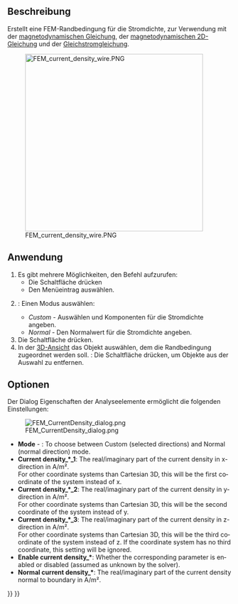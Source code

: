 <languages/>

{{Docnav/de
|[[FEM_ConstraintElectrostaticPotential/de|RandbedingungElectrostatischesPotential]]
|[[FEM_ConstraintMagnetization/de|RandbedingungMagnetisierung]]
|[[FEM_Workbench/de|FEM]]
|IconL=FEM_ConstraintElectrostaticPotential.svg
|IconR=FEM_ConstraintMagnetization.svg
|IconC=Workbench_FEM.svg
}}

{{GuiCommandContainer|
{{GuiCommand/de
|Name=FEM ConstraintCurrentDensity
|Name/de=FEM RandbedingungStromdichte
|MenuLocation= Modell → Elektromagnetische Randbedingungen → RandbedingungStromdichte
|Workbenches=[[FEM_Workbench/de|FEM]]
|Version=0.21
|SeeAlso=[[FEM_EquationMagnetodynamic/de|GleichungElektrodynamik]], [[FEM_EquationMagnetodynamic2D/de|GleichungElektrodynamik2D]]
}}
{{GuiCommandFemInfo/de
|Solvers=Elmer
}}
}}

<span id="Description"></span>
==Beschreibung==

Erstellt eine FEM-Randbedingung für die Stromdichte, zur Verwendung mit der [[FEM_EquationMagnetodynamic/de|magnetodynamischen Gleichung]], der [[FEM_EquationMagnetodynamic2D/de|magnetodynamischen 2D-Gleichung]] und der [[FEM_EquationStaticCurrent/de|Gleichstromgleichung]].

[[Image:FEM_current_density_wire.PNG|400px]]
<div lang="en" dir="ltr" class="mw-content-ltr">
{{Caption|Current density boundary condition in the Joule heating of a wire [[FEM_Examples|FEM Example]]}}
</div>

<span id="Usage"></span>
==Anwendung==

# Es gibt mehrere Möglichkeiten, den Befehl aufzurufen:
#* Die Schaltfläche {{Button|[[Image:FEM_ConstraintCurrentDensity.svg|16px]] [[FEM_ConstraintCurrentDensity/de|Randbedingung Stromdichte]]}} drücken
#* Den Menüeintrag {{MenuCommand|Modell → Elektromagnetische Randbedingungen → [[Image:FEM_ConstraintCurrentDensity.svg|16px]] Randbedingung Stromdichte}} auswählen.
# {{VersionPlus/de|1.1}}: Einen Modus auswählen:
#* ''Custom'' - Auswählen und Komponenten für die Stromdichte angeben.
#* ''Normal'' - Den Normalwert für die Stromdichte angeben.
# Die Schaltfläche {{Button|Hinzufügen}} drücken.
# In der [[3D_view/de|3D-Ansicht]] das Objekt auswählen, dem die Randbedingung zugeordnet werden soll. {{Version/de|1.1}}: Die Schaltfläche {{Button|Entfernen}} drücken, um Objekte aus der Auswahl zu entfernen.

<span id="Options"></span>
==Optionen==

Der Dialog Eigenschaften der Analyseelemente ermöglicht die folgenden Einstellungen:

[[Image:FEM_CurrentDensity_dialog.png]]

<div lang="en" dir="ltr" class="mw-content-ltr">
* '''Mode''' - {{Version|1.1}}: To choose between Custom (selected directions) and Normal (normal direction) mode.
* '''Current density_*_1''': The real/imaginary part of the current density in x-direction in A/m².</br> For other coordinate systems than Cartesian 3D, this will be the first coordinate of the system instead of x.
* '''Current density_*_2''': The real/imaginary part of the current density in y-direction in A/m².</br> For other coordinate systems than Cartesian 3D, this will be the second coordinate of the system instead of y.
* '''Current density_*_3''': The real/imaginary part of the current density in z-direction in A/m².</br> For other coordinate systems than Cartesian 3D, this will be the third coordinate of the system instead of z. If the coordinate system has no third coordinate, this setting will be ignored.
* '''Enable current density_*''': Whether the corresponding parameter is enabled or disabled (assumed as unknown by the solver). {{Version|1.1}}
* '''Normal current density_*''': The real/imaginary part of the current density normal to boundary in A/m². {{Version|1.1}}
</div>


{{Docnav/de
|[[FEM_ConstraintElectrostaticPotential/de|RandbedingungElectrostatischesPotential]]
|[[FEM_ConstraintMagnetization/de|RandbedingungMagnetisierung]]
|[[FEM_Workbench/de|FEM]]
|IconL=FEM_ConstraintElectrostaticPotential.svg
|IconR=FEM_ConstraintMagnetization.svg
|IconC=Workbench_FEM.svg
}}

{{FEM Tools navi{{#translation:}}}}
{{Userdocnavi{{#translation:}}}}